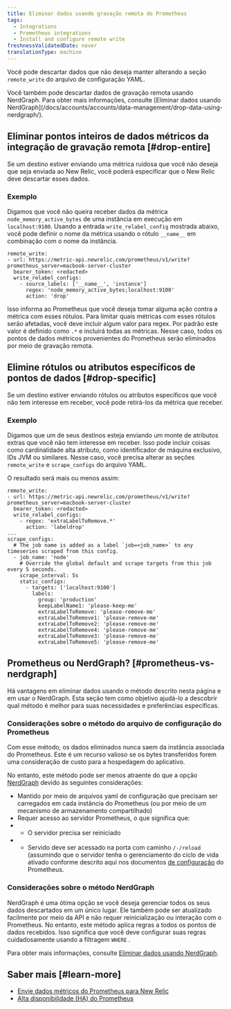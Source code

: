 ```yaml
---
title: Eliminar dados usando gravação remota do Prometheus
tags:
  - Integrations
  - Prometheus integrations
  - Install and configure remote write
freshnessValidatedDate: never
translationType: machine
---
```


Você pode descartar dados que não deseja manter alterando a seção `remote_write` do arquivo de configuração YAML.

<Callout variant="tip">
  Você também pode descartar dados de gravação remota usando NerdGraph. Para obter mais informações, consulte [Eliminar dados usando NerdGraph](/docs/accounts/accounts/data-management/drop-data-using-nerdgraph/).
</Callout>

## Eliminar pontos inteiros de dados métricos da integração de gravação remota [#drop-entire]

Se um destino estiver enviando uma métrica ruidosa que você não deseja que seja enviada ao New Relic, você poderá especificar que o New Relic deve descartar esses dados.

### Exemplo

Digamos que você não queira receber dados da métrica `node_memory_active_bytes` de uma instância em execução em `localhost:9100`. Usando a entrada `write_relabel_config` mostrada abaixo, você pode definir o nome da métrica usando o rótulo `__name__` em combinação com o nome da instância.

```
remote_write:
- url: https://metric-api.newrelic.com/prometheus/v1/write?prometheus_server=macbook-server-cluster
  bearer_token: <redacted>
  write_relabel_configs:
    - source_labels: ['__name__', 'instance']
      regex: 'node_memory_active_bytes;localhost:9100'
      action: 'drop'
```

Isso informa ao Prometheus que você deseja tomar alguma ação contra a métrica com esses rótulos. Para limitar quais métricas com esses rótulos serão afetadas, você deve incluir algum valor para regex. Por padrão este valor é definido como `.*` e incluirá todas as métricas. Nesse caso, todos os pontos de dados métricos provenientes do Prometheus serão eliminados por meio de gravação remota.

## Elimine rótulos ou atributos específicos de pontos de dados [#drop-specific]

Se um destino estiver enviando rótulos ou atributos específicos que você não tem interesse em receber, você pode retirá-los da métrica que receber.

### Exemplo

Digamos que um de seus destinos esteja enviando um monte de atributos extras que você não tem interesse em receber. Isso pode incluir coisas como cardinalidade alta atributo, como identificador de máquina exclusivo, IDs JVM ou similares. Nesse caso, você precisa alterar as seções `remote_write` e `scrape_configs` do arquivo YAML.

O resultado será mais ou menos assim:

```
remote_write:
- url: https://metric-api.newrelic.com/prometheus/v1/write?prometheus_server=macbook-server-cluster
  bearer_token: <redacted>
  write_relabel_configs:
    - regex: 'extraLabelToRemove.*'
      action: 'labeldrop'
...
scrape_configs:
  # The job name is added as a label `job=<job_name>` to any timeseries scraped from this config.
  - job_name: 'node'
    # Override the global default and scrape targets from this job every 5 seconds.
    scrape_interval: 5s
    static_configs:
      - targets: ['localhost:9100']
        labels:
          group: 'production'
          keepLabelName1: 'please-keep-me'
          extraLabelToRemove: 'please-remove-me'
          extraLabelToRemove1: 'please-remove-me'
          extraLabelToRemove2: 'please-remove-me'
          extraLabelToRemove4: 'please-remove-me'
          extraLabelToRemove3: 'please-remove-me'
          extraLabelToRemove5: 'please-remove-me'
```

## Prometheus ou NerdGraph? [#prometheus-vs-nerdgraph]

Há vantagens em eliminar dados usando o método descrito nesta página e em usar o NerdGraph. Esta seção tem como objetivo ajudá-lo a descobrir qual método é melhor para suas necessidades e preferências específicas.

### Considerações sobre o método do arquivo de configuração do Prometheus

Com esse método, os dados eliminados nunca saem da instância associada do Prometheus. Este é um recurso valioso se os bytes transferidos forem uma consideração de custo para a hospedagem do aplicativo.

No entanto, este método pode ser menos atraente do que a opção [NerdGraph](/docs/accounts/accounts/data-management/drop-data-using-nerdgraph/) devido às seguintes considerações:

* Mantido por meio de arquivos yaml de configuração que precisam ser carregados em cada instância do Prometheus (ou por meio de um mecanismo de armazenamento compartilhado)
* Requer acesso ao servidor Prometheus, o que significa que:
* * O servidor precisa ser reiniciado
* * Servido deve ser acessado na porta com caminho `/-/reload` (assumindo que o servidor tenha o gerenciamento do ciclo de vida ativado conforme descrito aqui nos documentos [de configuração](https://prometheus.io/docs/prometheus/latest/configuration/configuration/#configuration) do Prometheus.

### Considerações sobre o método NerdGraph

NerdGraph é uma ótima opção se você deseja gerenciar todos os seus dados descartados em um único lugar. Ele também pode ser atualizado facilmente por meio da API e não requer reinicialização ou interação com o Prometheus. No entanto, este método aplica regras a todos os pontos de dados recebidos. Isso significa que você deve configurar suas regras cuidadosamente usando a filtragem `WHERE` .

Para obter mais informações, consulte [Eliminar dados usando NerdGraph](/docs/accounts/accounts/data-management/drop-data-using-nerdgraph/).

## Saber mais [#learn-more]

* [Envie dados métricos do Prometheus para New Relic](/docs/integrations/prometheus-integrations/get-started/send-prometheus-metric-data-new-relic/)
* [Alta disponibilidade (HA) do Prometheus](/docs/integrations/prometheus-integrations/install-configure/prometheus-high-availability-ha/)